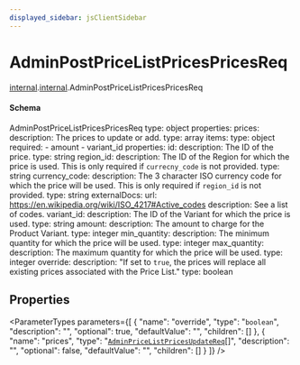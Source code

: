 ```yaml
---
displayed_sidebar: jsClientSidebar
---
```



# AdminPostPriceListPricesPricesReq

[internal](../../admin_discounts/modules/admin_discounts.internal.mdx).[internal](../modules/admin_discounts.internal.internal.mdx).AdminPostPriceListPricesPricesReq

#### Schema

AdminPostPriceListPricesPricesReq
type: object
properties:
  prices:
    description: The prices to update or add.
    type: array
    items:
      type: object
      required:
        - amount
        - variant_id
      properties:
        id:
          description: The ID of the price.
          type: string
        region_id:
          description: The ID of the Region for which the price is used. This is only required if `currecny_code` is not provided.
          type: string
        currency_code:
          description: The 3 character ISO currency code for which the price will be used. This is only required if `region_id` is not provided.
          type: string
          externalDocs:
            url: https://en.wikipedia.org/wiki/ISO_4217#Active_codes
            description: See a list of codes.
        variant_id:
          description: The ID of the Variant for which the price is used.
          type: string
        amount:
          description: The amount to charge for the Product Variant.
          type: integer
        min_quantity:
          description: The minimum quantity for which the price will be used.
          type: integer
        max_quantity:
          description: The maximum quantity for which the price will be used.
          type: integer
  override:
    description: "If set to `true`, the prices will replace all existing prices associated with the Price List."
    type: boolean

## Properties

<ParameterTypes parameters={[
  {
    "name": "override",
    "type": "`boolean`",
    "description": "",
    "optional": true,
    "defaultValue": "",
    "children": []
  },
  {
    "name": "prices",
    "type": "[`AdminPriceListPricesUpdateReq`](admin_discounts.internal.internal.AdminPriceListPricesUpdateReq.mdx)[]",
    "description": "",
    "optional": false,
    "defaultValue": "",
    "children": []
  }
]} />

